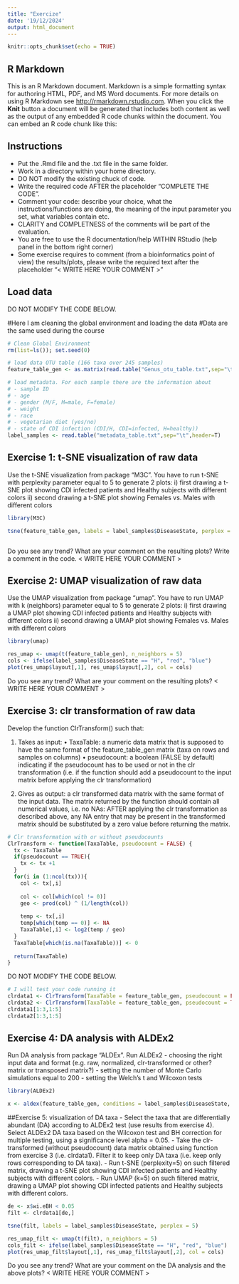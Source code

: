 ```yaml
---
title: "Exercize"
date: '19/12/2024'
output: html_document
---
```


```r
knitr::opts_chunk$set(echo = TRUE)
```

## R Markdown

This is an R Markdown document. Markdown is a simple formatting syntax for authoring HTML, PDF, and MS Word documents. For more details on using R Markdown see <http://rmarkdown.rstudio.com>.
When you click the **Knit** button a document will be generated that includes both content as well as the output of any embedded R code chunks within the document. You can embed an R code chunk like this:


## Instructions

- Put the .Rmd file and the .txt file in the same folder.
- Work in a directory within your home directory.
- DO NOT modify the existing chuck of code.
- Write the required code AFTER the placeholder "COMPLETE THE CODE".
- Comment your code: describe your choice, what the instructions/functions are doing, the meaning of the input parameter you set, what variables contain etc. 
- CLARITY and COMPLETNESS of the comments will be part of the evaluation.
- You are free to use the R documentation/help WITHIN RStudio (help panel in the bottom right corner)
- Some exercise requires to comment (from a bioinformatics point of view) the results/plots, please write the required text after the placeholder "< WRITE HERE YOUR COMMENT >"


## Load data

DO NOT MODIFY THE CODE BELOW.

#Here I am cleaning the global environment and loading the data
#Data are the same used during the course
```r

# Clean Global Environment
rm(list=ls()); set.seed(0)

# load data OTU table (166 taxa over 245 samples)
feature_table_gen <- as.matrix(read.table("Genus_otu_table.txt",sep="\t"))

# load metadata. For each sample there are the information about 
# - sample ID
# - age
# - gender (M/F, M=male, F=female)
# - weight
# - race
# - vegetarian diet (yes/no)
# - state of CDI infection (CDI/H, CDI=infected, H=healthy))
label_samples <- read.table("metadata_table.txt",sep="\t",header=T)
```


## Exercise 1: t-SNE visualization of raw data
Use the t-SNE visualization from package "M3C".
You have to run t-SNE with perplexity parameter equal to 5 to generate 2 plots: 
i) first drawing a t-SNE plot showing CDI infected patients and Healthy subjects with different colors
ii) second drawing a t-SNE plot showing Females vs. Males with different colors
```r

library(M3C)

tsne(feature_table_gen, labels = label_samples$DiseaseState, perplex = 5)



```
Do you see any trend? What are your comment on the resulting plots? Write a comment in the code.
< WRITE HERE YOUR COMMENT >


## Exercise 2: UMAP visualization of raw data
Use the UMAP visualization from package "umap".
You have to run UMAP with k (neighbors) parameter equal to 5 to generate 2 plots:
i) first drawing a UMAP plot showing CDI infected patients and Healthy subjects with different colors
ii) second drawing a UMAP plot showing Females vs. Males with different colors
```r

library(umap)

res_umap <- umap(t(feature_table_gen), n_neighbors = 5)
cols <- ifelse(label_samples$DiseaseState == "H", "red", "blue")
plot(res_umap$layout[,1], res_umap$layout[,2], col = cols)

```
Do you see any trend? What are your comment on the resulting plots?
< WRITE HERE YOUR COMMENT >


## Exercise 3: clr transformation of raw data
Develop the function ClrTransform() such that:

1. Takes as input:
• TaxaTable: a numeric data matrix that is supposed to have the same format of the feature_table_gen matrix (taxa on rows and samples on columns)
• pseudocount: a boolean (FALSE by default) indicating if the pseudocount has to be used or not in the clr transformation (i.e. if the function should add a pseudocount to the input matrix before applying the clr transformation)

2. Gives as output:
a clr transformed data matrix with the same format of the input data. 
The matrix returned by the function should contain all numerical values, i.e. no NAs: AFTER applying the clr transformation as described above, any NA entry that may be present in the transformed matrix should be substituted by a zero value before returning the matrix.

```r

# Clr transformation with or without pseudocounts
ClrTransform <- function(TaxaTable, pseudocount = FALSE) {
  tx <- TaxaTable
  if(pseudocount == TRUE){
    tx <- tx +1
  }
  for(i in (1:ncol(tx))){
    col <- tx[,i]
    
    col <- col[which(col != 0)]
    geo <- prod(col) ^ (1/length(col))
    
    temp <- tx[,i]
    temp[which(temp == 0)] <- NA
    TaxaTable[,i] <- log2(temp / geo)
  }
  TaxaTable[which(is.na(TaxaTable))] <- 0
  
  return(TaxaTable)
}
```

DO NOT MODIFY THE CODE BELOW.

```r
# I will test your code running it
clrdata1 <- ClrTransform(TaxaTable = feature_table_gen, pseudocount = FALSE)
clrdata2 <- ClrTransform(TaxaTable = feature_table_gen, pseudocount = TRUE)
clrdata1[1:3,1:5]
clrdata2[1:3,1:5]
```


## Exercise 4: DA analysis with ALDEx2
Run DA analysis from package "ALDEx".
Run ALDEx2 
- choosing the right input data and format (e.g. raw, normalized, clr-transformed or other? matrix or transposed matrix?)
- setting the number of Monte Carlo simulations equal to 200
- setting the Welch's t and Wilcoxon tests
```r

library(ALDEx2)

x <- aldex(feature_table_gen, conditions = label_samples$DiseaseState, test = "t", mc.samples = 200)


```


##Exercise 5: visualization of DA taxa
- Select the taxa that are differentially abundant (DA) according to ALDEx2 test (use results from exercise 4). Select ALDEx2 DA taxa based on the Wilcoxon test and BH correction for multiple testing, using a significance level alpha = 0.05.
- Take the clr-transformed (without pseudocount) data matrix obtained using function from exercise 3 (i.e. clrdata1). Filter it to keep only DA taxa (i.e. keep only rows corresponding to DA taxa).
- Run t-SNE (perplexity=5) on such filtered matrix, drawing a t-SNE plot showing CDI infected patients and Healthy subjects with different colors.
- Run UMAP (k=5) on such filtered matrix, drawing a UMAP plot showing CDI infected patients and Healthy subjects with different colors.
```r

de <- x$wi.eBH < 0.05
filt <- clrdata1[de,]

tsne(filt, labels = label_samples$DiseaseState, perplex = 5)

res_umap_filt <- umap(t(filt), n_neighbors = 5)
cols_filt <- ifelse(label_samples$DiseaseState == "H", "red", "blue")
plot(res_umap_filt$layout[,1], res_umap_filt$layout[,2], col = cols)

```
Do you see any trend? What are your comment on the DA analysis and the above plots? 
< WRITE HERE YOUR COMMENT >


